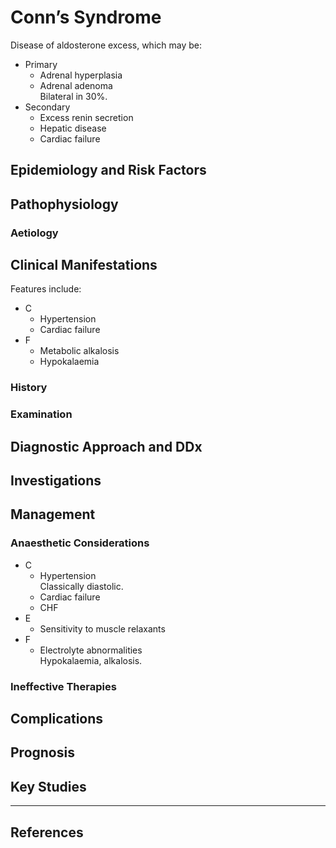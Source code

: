 # Conn's Syndrome


Disease of aldosterone excess, which may be:

* Primary
	* Adrenal hyperplasia
	* Adrenal adenoma  
	Bilateral in 30%.
* Secondary
	* Excess renin secretion
	* Hepatic disease
	* Cardiac failure

## Epidemiology and Risk Factors

## Pathophysiology

### Aetiology

## Clinical Manifestations

Features include:

* C
	* Hypertension
	* Cardiac failure
* F
	* Metabolic alkalosis
	* Hypokalaemia

### History

### Examination

## Diagnostic Approach and DDx

## Investigations

## Management

### Anaesthetic Considerations

* C
	* Hypertension  
	Classically diastolic.
	* Cardiac failure
	* CHF
* E
	* Sensitivity to muscle relaxants
* F
	* Electrolyte abnormalities  
	Hypokalaemia, alkalosis.

### Ineffective Therapies

## Complications

## Prognosis

## Key Studies


---

## References
